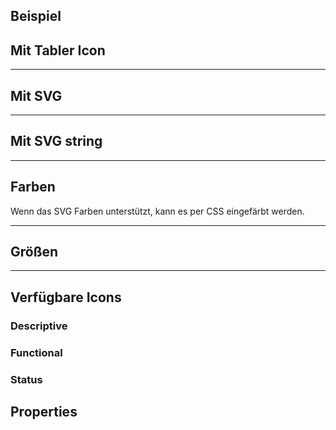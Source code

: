 ## Beispiel

<LiveCodeEditor />

## Mit Tabler Icon

<LiveCodeEditor example="tabler" editorCollapsed />

---

## Mit SVG

<LiveCodeEditor example="svg" editorCollapsed />

---

## Mit SVG string

<LiveCodeEditor example="svg-string" editorCollapsed />

---

## Farben

Wenn das SVG Farben unterstützt, kann es per CSS eingefärbt werden.

<LiveCodeEditor example="coloring" editorCollapsed />

---

## Größen

<LiveCodeEditor example="sizes" editorCollapsed />

---

## Verfügbare Icons

### Descriptive

<LiveCodeEditor example="descriptive" editorCollapsed />

### Functional

<LiveCodeEditor example="functional" editorCollapsed />

### Status

<LiveCodeEditor example="states" editorCollapsed />

## Properties

<PropertiesTables />
